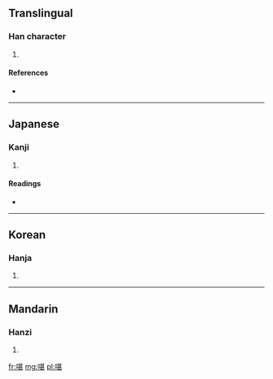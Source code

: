 ==Translingual==

===Han character===
{{Han char|rn=30|rad=口|as=09|sn=12|four=6401<sub>3</sub>|canj=口廿一女 (RTMV)}}

# {{defn|Han|sort=口09}}

====References====
* {{Han ref|kx=0197.080|dkj=03894|dj=0418.290|hdz=10649.040|uh=557F|ud=21887|bh=D878|bd=55416}}

----

==Japanese==

===Kanji===
{{ja-kanji|grade=|rs=口09}}

# {{defn|lang=ja|sort=口09}}

====Readings====
* {{ja-readings|on=[[たん]] (tan), [[どん]] (don)|kun=[[ゆたか]] (yutaka)}}

----

==Korean==

===Hanja===
{{ko-hanja|hangeul=[[담]], [[잠]]|rv=dam, jam|mr=tam, cham}}

# {{defn|lang=ko|sort=口09}}

----

==Mandarin==

===Hanzi===
{{cmn-hanzi|pin=[[dàn]] ([[dan4]])|wg=tan<sup>4</sup>}}

# {{defn|lang=cmn|sort=口09}}

[[fr:啿]]
[[mg:啿]]
[[pl:啿]]